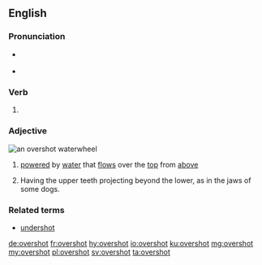 ==English==

===Pronunciation===
* {{a|UK}} {{IPA|/ˈəʊ.vəˌʃɒt/|lang=en}}
* {{a|US}} {{IPA|/ˈoʊ.vɚˌʃɑt/|lang=en}}

===Verb===
{{head|en|verb form}}

# {{en-past of|overshoot}}

===Adjective===
[[File:Overshot water wheel schematic.svg|thumb|right|an '''overshot''' waterwheel]]
{{en-adj}}

# {{context|of a waterwheel|lang=en}} [[powered]] by [[water]] that [[flow]]s over the [[top]] from [[above]]
# Having the upper teeth projecting beyond the lower, as in the jaws of some dogs.

===Related terms===
* [[undershot]]

[[de:overshot]]
[[fr:overshot]]
[[hy:overshot]]
[[io:overshot]]
[[ku:overshot]]
[[mg:overshot]]
[[my:overshot]]
[[pl:overshot]]
[[sv:overshot]]
[[ta:overshot]]